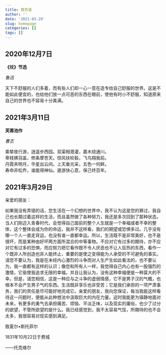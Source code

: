 ```yaml
---
title: 首页语
author: ''
date: '2021-03-29'
slug: homepage
categories: []
tags: []
---
```

## 2020年12月7日
**《坟》节选**  

*鲁迅*   

天下不舒服的人们多着，而有些人们却一心一意在造专给自己舒服的世界。这是不能如此便宜的，也给他们放一点可恶的东西在眼前，使他有时小不舒服，知道原来自己的世界也不容易十分美满。

## 2021年3月11日
**芙蓉池作**  

*曹丕*

乘辇夜行游，逍遥步西园。双渠相溉灌，嘉木绕通川。  
卑枝拂羽盖，修条摩苍天。惊风扶轮毂，飞鸟翔我前。  
丹霞夹明月，华星出云间。上天垂光采，五色一何鲜。  
寿命非松乔，谁能得神仙。遨游快心意，保己终百年。  

## 2021年3月29日
亲爱的朋友：

如果我没有弄错的话，您生活在一个幻想的世界中，我不认为这是您的罪过，我自己也长期过着这样的生活，而且虽然做了各种努力，我还是多次回到了那种状态。当人们刚迈入青春时代，会觉得自己面前的整个人生就是一个幸福或者不幸的整体，这个整体会成为你的命运，我并不这样看，我们的期望或恐惧多过。几乎没有哪一个人一直走背运，也没有谁一直都幸运。所以，生活既不是非常美好，也不是很坏，而是某种由好坏两方面所混合的中等事物。不应对它有过多的期待，亦不应对它有过多的恐惧，而应努力把它看作既不令人厌恶也不让人狂热的东西，看作一个既非人所创造也非人能终止，重要的是使之变得能为人承受的不可避免的事实。请您不要认为，我是在未经内心激烈的斗争而对人生产生如此看法的，也不要认为，我一直都有这样的认识；像您和所有人一样，我觉得自己内心也有一股强烈的激情，它驱使我追求无限的幸福，并且让我认为，没有这种幸福便是一种莫大的不幸。但是，请您相信，这是一种应与之斗争的虚弱情感，它不是男子汉的气概，也根本不会产生男子气的东西。生活既非享乐也非受苦；它是我们承担的一项严肃事务，我们的责任是尽可能好地完成它。亲爱的朋友，我向您保证，每当我能这样看待这一问题时，便能从此种想法中汲取巨大的内在力量。这时我能更为镇静地面对未来，有更多的勇气去承担痛苦、烦恼、平淡乏味，以及现实的庸俗，也少了过分的欲望，不管所欲望的是什么。我已经感觉到，我不太容易气馁，所期待的也不会太多，我很容易对现实感到满足。    

致夏尔•斯托菲尔 

1831年10月22日于费城

——托克维尔